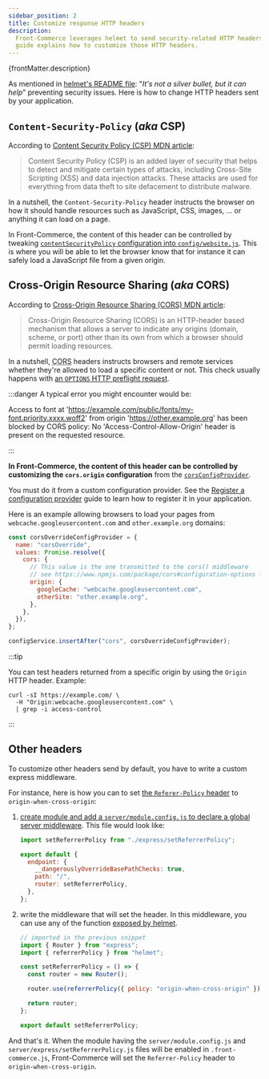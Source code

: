 ```yaml
---
sidebar_position: 2
title: Customize response HTTP headers
description:
  Front-Commerce leverages helmet to send security-related HTTP headers. This
  guide explains how to customize those HTTP headers.
---
```


<p>{frontMatter.description}</p>

As mentioned in [helmet's README file](https://www.npmjs.com/package/helmet):
"_It's not a silver bullet, but it can help_" preventing security issues. Here
is how to change HTTP headers sent by your application.

## `Content-Security-Policy` (_aka_ CSP)

According to
[Content Security Policy (CSP) MDN article](https://developer.mozilla.org/en-US/docs/Web/HTTP/CSP):

> Content Security Policy (CSP) is an added layer of security that helps to
> detect and mitigate certain types of attacks, including Cross-Site Scripting
> (XSS) and data injection attacks. These attacks are used for everything from
> data theft to site defacement to distribute malware.

In a nutshell, the `Content-Security-Policy` header instructs the browser on how
it should handle resources such as JavaScript, CSS, images, … or anything it can
load on a page.

In Front-Commerce, the content of this header can be controlled by tweaking
[`contentSecurityPolicy` configuration into `config/website.js`](/docs/reference/content-security-policy).
This is where you will be able to let the browser know that for instance it can
safely load a JavaScript file from a given origin.

## Cross-Origin Resource Sharing (_aka_ CORS)

According to
[Cross-Origin Resource Sharing (CORS) MDN article](https://developer.mozilla.org/en-US/docs/Web/HTTP/CORS):

> Cross-Origin Resource Sharing (CORS) is an HTTP-header based mechanism that
> allows a server to indicate any origins (domain, scheme, or port) other than
> its own from which a browser should permit loading resources.

In a nutshell, <abbr title="Cross-Origin Resource Sharing">CORS</abbr> headers
instructs browsers and remote services whether they're allowed to load a
specific content or not. This check usually happens with
[an `OPTIONS` HTTP preflight request](https://developer.mozilla.org/en-US/docs/Glossary/Preflight_request).

:::danger A typical error you might encounter would be:

Access to font at 'https://example.com/public/fonts/my-font.priority.xxxx.woff2'
from origin 'https://other.example.org' has been blocked by CORS policy: No
'Access-Control-Allow-Origin' header is present on the requested resource.

:::

**In Front-Commerce, the content of this header can be controlled by customizing
the `cors.origin` configuration** from the
[`corsConfigProvider`](https://gitlab.blackswift.cloud/front-commerce/front-commerce/-/blob/784684ce56cca69ca5c2e42d5d421a8c0b4bb9c3/src/server/express/withGlobalHeaders.js#L10).

You must do it from a custom configuration provider. See the
[Register a configuration provider](/docs/advanced/server/configurations#register-a-configuration-provider)
guide to learn how to register it in your application.

Here is an example allowing browsers to load your pages from
`webcache.googleusercontent.com` and `other.example.org` domains:

```js
const corsOverrideConfigProvider = {
  name: "corsOverride",
  values: Promise.resolve({
    cors: {
      // This value is the one transmitted to the cors() middleware
      // see https://www.npmjs.com/package/cors#configuration-options for details
      origin: {
        googleCache: "webcache.googleusercontent.com",
        otherSite: "other.example.org",
      },
    },
  }),
};

configService.insertAfter("cors", corsOverrideConfigProvider);
```

:::tip

You can test headers returned from a specific origin by using the `Origin` HTTP
header. Example:

```shell
curl -sI https://example.com/ \
  -H "Origin:webcache.googleusercontent.com" \
  | grep -i access-control
```

:::

## Other headers

To customize other headers send by default, you have to write a custom express
middleware.

For instance, here is how you can to set
[the `Referer-Policy` header](https://developer.mozilla.org/en-US/docs/Web/HTTP/Headers/Referrer-Policy)
to `origin-when-cross-origin`:

1. [create module and add a `server/module.config.js` to declare a global server middleware](/docs/advanced/server/add-http-endpoint#add-a-global-server-middleware).
   This file would look like:

   ```js title="server/module.config.js"
   import setReferrerPolicy from "./express/setReferrerPolicy";

   export default {
     endpoint: {
       __dangerouslyOverrideBasePathChecks: true,
       path: "/",
       router: setReferrerPolicy,
     },
   };
   ```

1. write the middleware that will set the header. In this middleware, you can
   use any of the function
   [exposed by helmet](https://helmetjs.github.io/#reference).

   ```js title="server/express/setReferrerPolicy.js"
   // imported in the previous snippet
   import { Router } from "express";
   import { referrerPolicy } from "helmet";

   const setReferrerPolicy = () => {
     const router = new Router();

     router.use(referrerPolicy({ policy: "origin-when-cross-origin" }));

     return router;
   };

   export default setReferrerPolicy;
   ```

And that's it. When the module having the `server/module.config.js` and
`server/express/setReferrerPolicy.js` files will be enabled in
`.front-commerce.js`, Front-Commerce will set the `Referrer-Policy` header to
`origin-when-cross-origin`.
